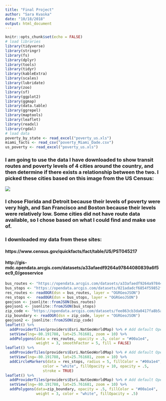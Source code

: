 ```yaml
---
title: "Final Project"
author: "Sara Kvaska"
date: "10/18/2018"
output: html_document
---
```


```r
knitr::opts_chunk$set(echo = FALSE)
# load libraries
library(tidyverse)
library(stringr)
library(fs)
library(dplyr)
library(tools)
library(tidyr)
library(kableExtra)
library(scales)
library(lubridate)
library(zoo)
library(sf)
library(ggplot2)
library(ggmap)
library(data.table)
library(ggrepel)
library(maptools)
library(leaflet)
library(readxl)
library(rgdal)
# load data
poverty_by_state <- read_excel("poverty_us.xls")
miami_facts <- read_csv("poverty_Miami_Dade.csv")
us_poverty <- read_excel("poverty_us.xls")
```

### I am going to use the data I have downloaded to show transit routes and poverty levels of 4 cities around the country, and then determine if there exists a relationship between the two. I picked these cities based on this image from the US Census: 
![](US_Census_Poverty.png)

### I chose Florida and Detroit because their levels of poverty were very high, and San Francisco and Boston because their levels were relatively low. Some cities did not have route data available, so I chose based on what I could find and make use of.

### I downloaded my data from these sites: 
#### https://www.census.gov/quickfacts/fact/table/US/PST045217
#### http://gis-mdc.opendata.arcgis.com/datasets/a33afaedf9264a97844080839a6f5ec9_0/geoservice

```r
bus_routes <- "https://opendata.arcgis.com/datasets/a33afaedf9264a97844080839a6f5ec9_0.geojson"
bus_stops <- "https://opendata.arcgis.com/datasets/021adadcf6854f59852ff4652ad90c11_0.geojson"
res_routes <- readOGR(dsn = bus_routes, layer = "OGRGeoJSON")
res_stops <-  readOGR(dsn = bus_stops, layer = "OGRGeoJSON")
geojson <- jsonlite::fromJSON(bus_routes)
geojson1 <- jsonlite::fromJSON(bus_stops)
zip_code <- "https://opendata.arcgis.com/datasets/fee863cb3da0417fa8b5aaf6b671f8a7_0.geojson"
zip_boundary <- readOGR(dsn = zip_code, layer = "OGRGeoJSON")
geojson2 <- jsonlite::fromJSON(zip_code)
leaflet() %>%
  addProviderTiles(providers$Esri.NatGeoWorldMap) %>% # Add default OpenStreetMap map tiles
  setView(lng=-80.191788, lat=25.761681, zoom = 10) %>%
  addPolygons(data = res_routes, opacity = .5, color = "#00a1e4", 
              weight = 3, smoothFactor = 5, fill = FALSE)
leaflet() %>%
  addProviderTiles(providers$Esri.NatGeoWorldMap) %>% # Add default OpenStreetMap map tiles
  setView(lng=-80.191788, lat=25.761681, zoom = 10) %>%
  addCircleMarkers(data = res_stops, radius = 5, fillColor = "#00a1e4",
                 color = "white", fillOpacity = 10, opacity = .5,
                 stroke = TRUE)
leaflet() %>%
  addProviderTiles(providers$Esri.NatGeoWorldMap) %>% # Add default OpenStreetMap map tiles
  setView(lng=-80.191788, lat=25.761681, zoom = 10) %>%
  addPolygons(data=zip_boundary, opacity = .5, fillColor = "#00a1e4", 
              weight = 3, color = "white", fillOpacity = .5)
```

